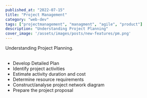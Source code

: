 ```yaml
---
published_at: "2022-07-15"
title: "Project Management"
category: "web-dev"
tags: ["projectmanagement", "managment", "agile", "product"]
description: "Understanding Project Planning"
cover_image: '/assets/images/posts/new-features/pm.png'
---
```


Understanding Project Planning.<br />
<br />
* Develop Detailed Plan
* Identify project activities
* Estimate activity duration and cost
* Determine resource requirements
* Construct/analyse project network diagram
* Prepare the project proposal
